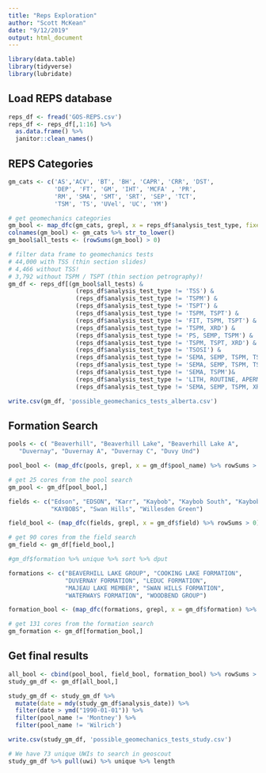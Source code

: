 ```yaml
---
title: "Reps Exploration"
author: "Scott McKean"
date: "9/12/2019"
output: html_document
---
```


```r
library(data.table)
library(tidyverse)
library(lubridate)
```

## Load REPS database

```r
reps_df <- fread('GOS-REPS.csv')
reps_df <- reps_df[,1:16] %>%
  as.data.frame() %>%
  janitor::clean_names()
```

## REPS Categories

```r
gm_cats <- c('AS','ACV', 'BT', 'BH', 'CAPR', 'CRR', 'DST',
             'DEP', 'FT', 'GM', 'IHT', 'MCFA' , 'PR',
             'RM', 'SMA', 'SMT', 'SRT', 'SEP', 'TCT', 
             'TSM', 'TS', 'UVel', 'UC', 'YM')

# get geomechanics categories
gm_bool <- map_dfc(gm_cats, grepl, x = reps_df$analysis_test_type, fixed = TRUE)
colnames(gm_bool) <- gm_cats %>% str_to_lower()
gm_bool$all_tests <- (rowSums(gm_bool) > 0)

# filter data frame to geomechanics tests
# 44,000 with TSS (thin section slides)
# 4,466 without TSS!
# 3,792 without TSPM / TSPT (thin section petrography)!
gm_df <- reps_df[(gm_bool$all_tests) & 
                   (reps_df$analysis_test_type != 'TSS') &
                   (reps_df$analysis_test_type != 'TSPM') &
                   (reps_df$analysis_test_type != 'TSPT') &
                   (reps_df$analysis_test_type != 'TSPM, TSPT') &
                   (reps_df$analysis_test_type != 'FIT, TSPM, TSPT') &
                   (reps_df$analysis_test_type != 'TSPM, XRD') &
                   (reps_df$analysis_test_type != 'PS, SEMP, TSPM') &
                   (reps_df$analysis_test_type != 'TSPM, TSPT, XRD') &
                   (reps_df$analysis_test_type != 'TSOSI') &
                   (reps_df$analysis_test_type != 'SEMA, SEMP, TSPM, TSPT, XRD') &
                   (reps_df$analysis_test_type != 'SEMA, SEMP, TSPM, TSPT') &
                   (reps_df$analysis_test_type != 'SEMA, TSPM')&
                   (reps_df$analysis_test_type != 'LITH, ROUTINE, APERM')&
                   (reps_df$analysis_test_type != 'SEMA, SEMP, TSPM, XRD'),]

write.csv(gm_df, 'possible_geomechanics_tests_alberta.csv')
```


## Formation Search

```r
pools <- c( "Beaverhill", "Beaverhill Lake", "Beaverhill Lake A",
   "Duvernay", "Duvernay A", "Duvernay C", "Duvy Und")

pool_bool <- (map_dfc(pools, grepl, x = gm_df$pool_name) %>% rowSums > 0)

# get 25 cores from the pool search
gm_pool <- gm_df[pool_bool,]

fields <- c("Edson", "EDSON", "Karr", "Kaybob", "Kaybob South", "Kaybobs", 
            "KAYBOBS", "Swan Hills", "Willesden Green")

field_bool <- (map_dfc(fields, grepl, x = gm_df$field) %>% rowSums > 0)

# get 90 cores from the field search
gm_field <- gm_df[field_bool,]

#gm_df$formation %>% unique %>% sort %>% dput

formations <- c("BEAVERHILL LAKE GROUP", "COOKING LAKE FORMATION", 
                "DUVERNAY FORMATION", "LEDUC FORMATION", 
                "MAJEAU LAKE MEMBER", "SWAN HILLS FORMATION",
                "WATERWAYS FORMATION", "WOODBEND GROUP")

formation_bool <- (map_dfc(formations, grepl, x = gm_df$formation) %>% rowSums > 0)

# get 131 cores from the formation search
gm_formation <- gm_df[formation_bool,]
```

## Get final results

```r
all_bool <- cbind(pool_bool, field_bool, formation_bool) %>% rowSums > 0
study_gm_df <- gm_df[all_bool,]

study_gm_df <- study_gm_df %>%
  mutate(date = mdy(study_gm_df$analysis_date)) %>%
  filter(date > ymd("1990-01-01")) %>%
  filter(pool_name != 'Montney') %>%
  filter(pool_name != 'Wilrich')

write.csv(study_gm_df, 'possible_geomechanics_tests_study.csv')

# We have 73 unique UWIs to search in geoscout
study_gm_df %>% pull(uwi) %>% unique %>% length
```